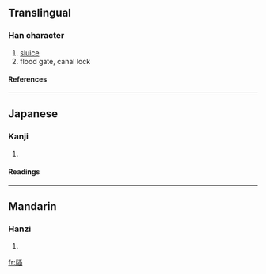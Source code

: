 ==Translingual==
===Han character===
{{Han char|rn=91|rad=片|as=09|sn=13|four=|canj=中中竹十X (LLHJX), 中弓竹十X (LNHJX)}}
# [[sluice]]
# flood gate, canal lock
====References====
{{Han ref|kx=0694.010|dkj=19869|dj=1107.110|hdz=32018.040|uh=7250|ud=29264}}

----
==Japanese==
===Kanji===
{{ja-kanji|grade=|rs=片09}}
# {{defn|Japanese}} 
====Readings====
{{ja-readings|on=[[そう]] (sō), [[じょう]] (jō)|kun=[[いたがこい]] (itagakoi)}}

----
==Mandarin==
===Hanzi===
{{cmn-hanzi|pin=[[cōng]] (cong1), [[zhá]] (zha2)|wg=ts'ung<sup>1</sup>, cha<sup>2</sup>}}
# {{defn|Mandarin}}

[[fr:牐]]